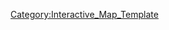 {{overlay
|image = Almi-map2_0.jpg
|width        = {{MapRatio|375|{{{ratio|1|mapwidth=1}}}}}
|height       = {{MapRatio|186|{{{ratio|1|mapheight=1}}}}}
|AjaxXMLRequest = {{{AjaxXMLRequest|0}}}

|columns      = 0
|grid         = 0

|highlight    = 0
|collapsible  = 0

|popupPrefix = World_5_1_

|overlayNoHeader = 0

|overlayHeaderText = World 5-1
|overlayHeaderTextLink = World 5
|overlayNoHeader = 
|overlayTemplateName = Template:World5-1
|categoryName  = World5-1
}}
<noinclude>
[[Category:Interactive_Map_Template]]
</noinclude>
